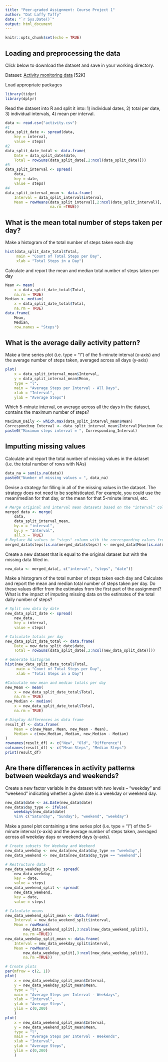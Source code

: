 ---
title: "Peer-graded Assignment: Course Project 1"
author: "Dat Laffy Taffy"
date: "`r Sys.Date()`"
output: html_document
---

```{r setup, include=FALSE}
knitr::opts_chunk$set(echo = TRUE)
```

## Loading and preprocessing the data
Click below to download the dataset and save in your working directory.

Dataset: [Activity monitoring data](https://d396qusza40orc.cloudfront.net/repdata%2Fdata%2Factivity.zip) [52K]

Load appropriate packages
```{r}
library(tidyr)
library(dplyr)
```

Read the dataset into R and split it into: 1) individual dates, 2) total per date, 3) individual intervals, 4) mean per interval.
```{r}
data <- read.csv("activity.csv")
#1
data_split_date <- spread(data, 
    key = interval, 
    value = steps)
#2
data_split_date_total <- data.frame(
    Date = data_split_date$date, 
    Total = rowSums(data_split_date[,2:ncol(data_split_date)]))
#3
data_split_interval <- spread(
    data, 
    key = date, 
    value = steps)
#4
data_split_interval_mean <- data.frame(
    Interval = data_split_interval$interval, 
    Mean = rowMeans(data_split_interval[,2:ncol(data_split_interval)], 
                    na.rm =TRUE))
```

## What is the mean total number of steps taken per day?
Make a histogram of the total number of steps taken each day
```{r}
hist(data_split_date_total$Total, 
     main = "Count of Total Steps per Day", 
     xlab = "Total Steps in a Day")
```

Calculate and report the mean and median total number of steps taken per day
```{r}
Mean <- mean(
    x = data_split_date_total$Total, 
    na.rm = TRUE)
Median <- median(
    x = data_split_date_total$Total, 
    na.rm = TRUE)
data.frame(
    Mean, 
    Median, 
    row.names = "Steps")
```

## What is the average daily activity pattern?
Make a time series plot (i.e. type = "l") of the 5-minute interval (x-axis) and the average number of steps taken, averaged across all days (y-axis)
```{r}
plot(
    x = data_split_interval_mean$Interval, 
    y = data_split_interval_mean$Mean, 
    type = "l", 
    main = "Average Steps per Interval - All Days", 
    xlab = "Interval", 
    ylab = "Average Steps")
```

Which 5-minute interval, on average across all the days in the dataset, contains the maximum number of steps?
```{r}
Maximum_Daily <- which.max(data_split_interval_mean$Mean)
Corresponding_Interval <- data_split_interval_mean$Interval[Maximum_Daily]
paste0("Maximum steps interval = ", Corresponding_Interval)
```

## Imputting missing values
Calculate and report the total number of missing values in the dataset (i.e. the total number of rows with NAs)
```{r}
data_na = sum(is.na(data))
paste0("Number of missing values = ", data_na)
```

Devise a strategy for filling in all of the missing values in the dataset. The strategy does not need to be sophisticated. For example, you could use the mean/median for that day, or the mean for that 5-minute interval, etc.
```{r}
# Merge original and interval mean datasets based on the "interval" column
merged_data <- merge(
    data, 
    data_split_interval_mean, 
    by.x = "interval", 
    by.y = "Interval", 
    all.x = TRUE)
# Replace NA values in "steps" column with the corresponding values from "Mean" column
merged_data$steps[is.na(merged_data$steps)] <- merged_data$Mean[is.na(merged_data$steps)]
```

Create a new dataset that is equal to the original dataset but with the missing data filled in.
```{r}
new_data <- merged_data[, c("interval", "steps", "date")]
```

Make a histogram of the total number of steps taken each day and Calculate and report the mean and median total number of steps taken per day. Do these values differ from the estimates from the first part of the assignment? What is the impact of imputing missing data on the estimates of the total daily number of steps?
```{r}
# Split new data by date
new_data_split_date <- spread(
    new_data, 
    key = interval, 
    value = steps)

# Calculate totals per day
new_data_split_date_total <- data.frame(
    Date = new_data_split_date$date, 
    Total = rowSums(data_split_date[,2:ncol(new_data_split_date)]))

# Generate histogram
hist(new_data_split_date_total$Total, 
     main = "Count of Total Steps per Day", 
     xlab = "Total Steps in a Day")

#Calculate new mean and median totals per day
new_Mean <- mean(
    x = new_data_split_date_total$Total, 
    na.rm = TRUE)
new_Median <- median(
    x = new_data_split_date_total$Total, 
    na.rm = TRUE)

# Display differences as data frame
result_df <- data.frame(
    Mean = c(new_Mean, Mean, new_Mean - Mean),
    Median = c(new_Median, Median, new_Median - Median)
)
rownames(result_df) <- c("New", "Old", "Difference")
colnames(result_df) <- c("Mean Steps", "Median Steps")
print(result_df)
```

## Are there differences in activity patterns between weekdays and weekends?
Create a new factor variable in the dataset with two levels -- "weekday" and "weekend" indicating whether a given date is a weekday or weekend day.
```{r}
new_data$date <- as.Date(new_data$date)
new_data$day_type <- ifelse(
    weekdays(new_data$date) 
    %in% c("Saturday", "Sunday"), "weekend", "weekday")
```

Make a panel plot containing a time series plot (i.e. type = "l") of the 5-minute interval (x-axis) and the average number of steps taken, averaged across all weekday days or weekend days (y-axis).
```{r}
# Create subsets for Weekday and Weekend
new_data_weekday <- new_data[new_data$day_type == "weekday",]
new_data_weekend <- new_data[new_data$day_type == "weekend",]

# Restructure data
new_data_weekday_split <- spread(
    new_data_weekday, 
    key = date, 
    value = steps)
new_data_weekend_split <- spread(
    new_data_weekend, 
    key = date, 
    value = steps)

# Calculate means
new_data_weekend_split_mean <- data.frame(
    Interval = new_data_weekend_split$interval, 
    Mean = rowMeans(
        new_data_weekend_split[,3:ncol(new_data_weekend_split)], 
        na.rm =TRUE))
new_data_weekday_split_mean <- data.frame(
    Interval = new_data_weekday_split$interval, 
    Mean = rowMeans(
        new_data_weekday_split[,3:ncol(new_data_weekday_split)], 
        na.rm =TRUE))

# Create plots
par(mfrow = c(2, 1))
plot(
    x = new_data_weekday_split_mean$Interval, 
    y = new_data_weekday_split_mean$Mean, 
    type = "l", 
    main = "Average Steps per Interval - Weekdays", 
    xlab = "Interval", 
    ylab = "Average Steps",
    ylim = c(0,200)
    )
plot(
    x = new_data_weekend_split_mean$Interval, 
    y = new_data_weekend_split_mean$Mean, 
    type = "l", 
    main = "Average Steps per Interval - Weekends", 
    xlab = "Interval", 
    ylab = "Average Steps",
    ylim = c(0,200)
    )
```
